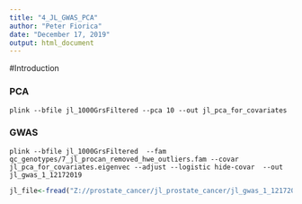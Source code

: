 ---
title: "4_JL_GWAS_PCA"
author: "Peter Fiorica"
date: "December 17, 2019"
output: html_document
---
#Introduction

### PCA

```
plink --bfile jl_1000GrsFiltered --pca 10 --out jl_pca_for_covariates 
```

### GWAS
```
plink --bfile jl_1000GrsFiltered  --fam qc_genotypes/7_jl_procan_removed_hwe_outliers.fam --covar jl_pca_for_covariates.eigenvec --adjust --logistic hide-covar  --out jl_gwas_1_12172019
```

```{r}
jl_file<-fread("Z://prostate_cancer/jl_prostate_cancer/jl_gwas_1_12172019.assoc.logistic.adjusted", header = T, nrows =1000)
```
